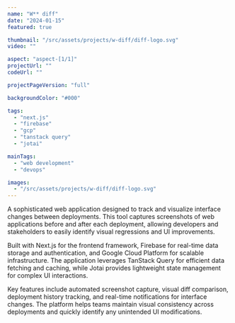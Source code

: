 ```yaml
---
name: "W** diff"
date: "2024-01-15"
featured: true

thumbnail: "/src/assets/projects/w-diff/diff-logo.svg"
video: ""

aspect: "aspect-[1/1]"
projectUrl: ""
codeUrl: ""

projectPageVersion: "full"

backgroundColor: "#000"

tags:
  - "next.js"
  - "firebase"
  - "gcp"
  - "tanstack query"
  - "jotai"

mainTags:
  - "web development"
  - "devops"

images:
  - "/src/assets/projects/w-diff/diff-logo.svg"
---
```



<ProjectGrid project={frontmatter}>

A sophisticated web application designed to track and visualize interface changes between deployments. This tool captures screenshots of web applications before and after each deployment, allowing developers and stakeholders to easily identify visual regressions and UI improvements.

Built with Next.js for the frontend framework, Firebase for real-time data storage and authentication, and Google Cloud Platform for scalable infrastructure. The application leverages TanStack Query for efficient data fetching and caching, while Jotai provides lightweight state management for complex UI interactions.

Key features include automated screenshot capture, visual diff comparison, deployment history tracking, and real-time notifications for interface changes. The platform helps teams maintain visual consistency across deployments and quickly identify any unintended UI modifications.

</ProjectGrid>
